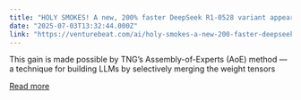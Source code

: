 ```yaml
---
title: "HOLY SMOKES! A new, 200% faster DeepSeek R1-0528 variant appears from German lab TNG Technology Consulting GmbH"
date: "2025-07-03T13:32:44.000Z"
link: "https://venturebeat.com/ai/holy-smokes-a-new-200-faster-deepseek-r1-0528-variant-appears-from-german-lab-tng-technology-consulting-gmbh/"
---
```


This gain is made possible by TNG’s Assembly-of-Experts (AoE) method — a technique for building LLMs by selectively merging the weight tensors

[Read more](https://venturebeat.com/ai/holy-smokes-a-new-200-faster-deepseek-r1-0528-variant-appears-from-german-lab-tng-technology-consulting-gmbh/)

